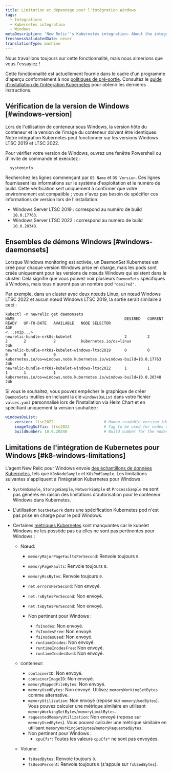 ```yaml
---
title: Limitation et dépannage pour l'intégration Windows
tags:
  - Integrations
  - Kubernetes integration
  - Windows
metaDescription: 'New Relic''s Kubernetes integration: About the integration on Windows-based nodes'
freshnessValidatedDate: never
translationType: machine
---
```


<Callout title="Aperçu">
  Nous travaillons toujours sur cette fonctionnalité, mais nous aimerions que vous l&apos;essayiez !

  Cette fonctionnalité est actuellement fournie dans le cadre d&apos;un programme d&apos;aperçu conformément à nos [politiques de pré-sortie](/docs/licenses/license-information/referenced-policies/new-relic-pre-release-policy). Consultez le [guide d’installation de l’intégration Kubernetes](/src/install/kubernetes/intro) pour obtenir les dernières instructions.
</Callout>

## Vérification de la version de Windows [#windows-version]

<Callout variant="important">
  Lors de l&apos;utilisation de conteneur sous Windows, la version hôte du conteneur et la version de l&apos;image du conteneur doivent être identiques. Notre intégration Kubernetes peut fonctionner sur les versions Windows LTSC 2019 et LTSC 2022.
</Callout>

Pour vérifier votre version de Windows, ouvrez une fenêtre Powershell ou d&apos;invite de commande et exécutez :

```shell
  systeminfo
```

Recherchez les lignes commençant par `OS Name` et `OS Version`. Ces lignes fournissent les informations sur le système d&apos;exploitation et le numéro de build. Cette vérification sert uniquement à confirmer que votre environnement est compatible ; vous n&apos;avez pas besoin de spécifier ces informations de version lors de l&apos;installation.

* Windows Server LTSC 2019 : correspond au numéro de build `10.0.17763`.
* Windows Server LTSC 2022 : correspond au numéro de build `10.0.20348`.

## Ensembles de démons Windows [#windows-daemonsets]

Lorsque Windows monitoring est activée, un DaemonSet Kubernetes est créé pour chaque version Windows prise en charge, mais les pods sont créés uniquement pour les versions de nœuds Windows qui existent dans le cluster. Cela signifie que vous pouvez voir plusieurs `DaemonSets` spécifiques à Windows, mais tous n&apos;auront pas un nombre pod `"desired"`.

Par exemple, dans un cluster avec deux nœuds Linux, un nœud Windows LTSC 2022 et aucun nœud Windows LTSC 2019, la sortie serait similaire à ceci :

```shell
kubectl -n newrelic get daemonsets
NAME                                                DESIRED   CURRENT   READY   UP-TO-DATE   AVAILABLE   NODE SELECTOR                                                          AGE
<...snip...>
newrelic-bundle-nrk8s-kubelet                       2         2         2       2            2           kubernetes.io/os=linux                                                 24h
newrelic-bundle-nrk8s-kubelet-windows-ltsc2019      0         0         0       0            0           kubernetes.io/os=windows,node.kubernetes.io/windows-build=10.0.17763   24h
newrelic-bundle-nrk8s-kubelet-windows-ltsc2022      1         1         1       1            1           kubernetes.io/os=windows,node.kubernetes.io/windows-build=10.0.20348   24h
```

Si vous le souhaitez, vous pouvez empêcher le graphique de créer `DaemonSets` inutiles en incluant la clé `windowsOsList` dans votre fichier `values.yaml` personnalisé lors de l&apos;installation via Helm Chart et en spécifiant uniquement la version souhaitée :

```yaml
windowsOsList:
  - version: ltsc2022                      # Human-readable version identifier
    imageTagSuffix: ltsc2022               # Tag to be used for nodes running the windows version above
    buildNumber: 10.0.20348                # Build number for the nodes running the version above. Used as a selector.
```

## Limitations de l&apos;intégration de Kubernetes pour Windows [#k8-windows-limitations]

L&apos;agent New Relic pour Windows envoie [des échantillons de données Kubernetes](/docs/kubernetes-pixie/kubernetes-integration/understand-use-data/find-use-your-kubernetes-data/#event-types), tels que `K8sNodeSample` et `K8sPodSample`. Les limitations suivantes s&apos;appliquent à l&apos;intégration Kubernetes pour Windows :

* `SystemSample`, `StorageSample`, `NetworkSample` et `ProcessSample` ne sont pas générés en raison des limitations d&apos;autorisation pour le conteneur Windows dans Kubernetes.

* L&apos;utilisation `hostNetwork` dans une spécification Kubernetes pod n&apos;est pas prise en charge pour le pod Windows.

* Certaines [métriques Kubernetes](/docs/integrations/kubernetes-integration/understand-use-data/understand-use-data#metrics) sont manquantes car le kubelet Windows ne les possède pas ou elles ne sont pas pertinentes pour Windows :

  * Nœud:

    * `memoryMajorPageFaultsPerSecond`: Renvoie toujours `0`.

    * `memoryPageFaults`: Renvoie toujours `0`.

    * `memoryRssBytes`: Renvoie toujours `0`.

    * `net.errorsPerSecond`: Non envoyé.

    * `net.rxBytesPerSecond`: Non envoyé.

    * `net.txBytesPerSecond`: Non envoyé.

    * Non pertinent pour Windows :

      * `fsInodes`: Non envoyé.
      * `fsInodesFree`: Non envoyé.
      * `fsInodesUsed`: Non envoyé.
      * `runtimeInodes`: Non envoyé.
      * `runtimeInodesFree`: Non envoyé.
      * `runtimeInodesUsed`: Non envoyé.

  * conteneur:

    * `containerID`: Non envoyé.
    * `containerImageID`: Non envoyé.
    * `memoryMappedFileBytes`: Non envoyé.
    * `memoryUsedBytes`: Non envoyé. Utilisez `memoryWorkingSetBytes` comme alternative.
    * `memoryUtilization`: Non envoyé (repose sur `memoryUsedBytes`). Vous pouvez calculer une métrique similaire en utilisant `memoryWorkingSetBytes`/`memoryLimitBytes`.
    * `requestedMemoryUtilization`: Non envoyé (repose sur `memoryUsedBytes`). Vous pouvez calculer une métrique similaire en utilisant `memoryWorkingSetBytes`/`memoryRequestedBytes`.
    * Non pertinent pour Windows :
      * `cpuCfs*`: Toutes les valeurs `cpuCfs*` ne sont pas envoyées.

  * Volume:

    * `fsUsedBytes`: Renvoie toujours `0`.
    * `fsUsedPercent`: Renvoie toujours `0` (s&apos;appuie sur `fsUsedBytes`).